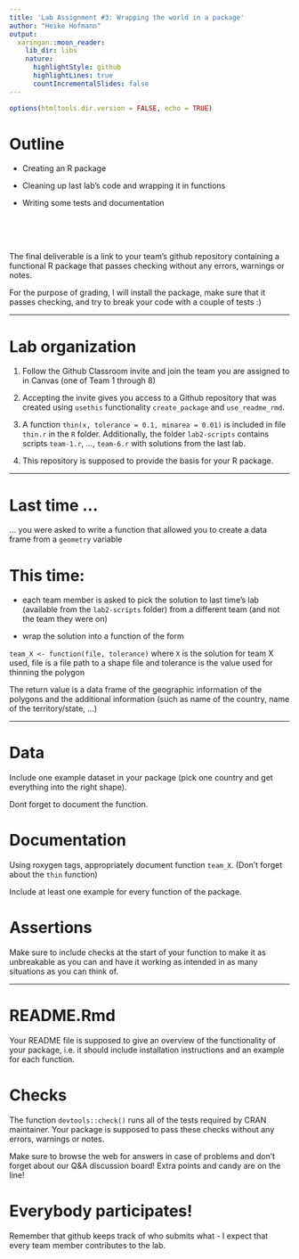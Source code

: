 ```yaml
---
title: 'Lab Assignment #3: Wrapping the world in a package'
author: "Heike Hofmann"
output:
  xaringan::moon_reader:
    lib_dir: libs
    nature:
      highlightStyle: github
      highlightLines: true
      countIncrementalSlides: false
---
```

```r
options(htmltools.dir.version = FALSE, echo = TRUE)
```
# Outline

- Creating an R package

- Cleaning up last lab's code and wrapping it in functions

- Writing some tests and documentation


<br><br><br>

The final deliverable is a link to your team's github repository containing a functional R package that passes checking without any errors, warnings or notes. 

For the purpose of grading, I will install the package, make sure that it passes checking, and try to break your code with a couple of tests :)


---

# Lab organization

1. Follow the Github Classroom invite and join the team you are assigned to in Canvas (one of Team 1 through 8)

2. Accepting the invite gives you access to a Github repository that was created using `usethis` functionality `create_package` and `use_readme_rmd`. 

3. A function `thin(x, tolerance = 0.1, minarea = 0.01)` is included in file `thin.r` in the `R` folder. Additionally, the folder `lab2-scripts` contains scripts `team-1.r`, ..., `team-6.r` with solutions from the last lab.

4. This repository is supposed to provide the basis for your R package.


---

# Last time ...

... you were asked to write a function that allowed you to create a data frame from 
a `geometry` variable

# This time:

- each team member is asked to pick the solution to last time's lab (available from the `lab2-scripts` folder) from a different team (and not the team they were on)

- wrap the solution into a function of the form

`team_X <- function(file, tolerance)` where `X` is the solution for team X used,  file is a file path to a shape file and 
tolerance is the value used for thinning the polygon


The return value is a data frame of the geographic information of the polygons and the additional information (such as name of the country, name of the territory/state, ...)

---

# Data

Include one example dataset in your package (pick one country and get everything into the right shape).

Dont forget to document the function.

# Documentation

Using roxygen tags, appropriately document function `team_X`. (Don't forget about the `thin` function)

Include at least one example for every function of the package.

# Assertions

Make sure to include checks at the start of your function to make it as unbreakable as you can and have it working as intended in as many situations as you can think of.

---

# README.Rmd

Your README file is supposed to give an overview of the functionality of your package, i.e. it should include installation instructions and an example for each function. 

# Checks

The function `devtools::check()` runs all of the tests required by CRAN maintainer. 
Your package is supposed to pass these checks without any errors, warnings or notes.

Make sure to browse the web for answers in case of problems and don't forget about our Q&A discussion board! Extra points and candy are on the line!

# Everybody participates!

Remember that github keeps track of who submits what - I expect that every team member contributes to the lab. 

